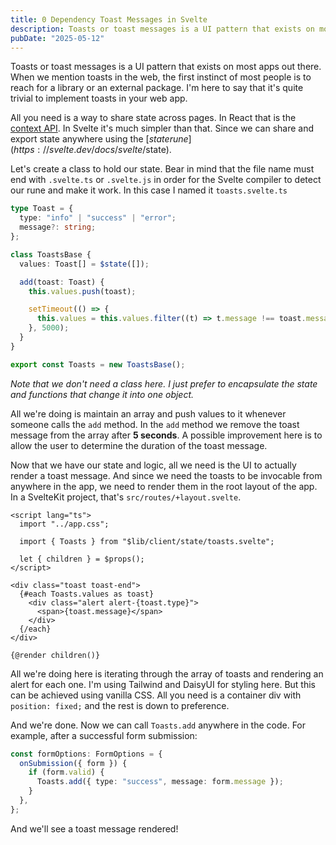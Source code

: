 ```yaml
---
title: 0 Dependency Toast Messages in Svelte
description: Toasts or toast messages is a UI pattern that exists on most apps outthere. When we mention toasts in the web, the first instinct of most people is usually to reach for a library or an external package. I'm here to say that it's quite trivial to implement toasts in your web app.
pubDate: "2025-05-12"
---
```


Toasts or toast messages is a UI pattern that exists on most apps out there. When we mention toasts in the web, the first instinct of most people is to reach for a library or an external package. I'm here to say that it's quite trivial to implement toasts in your web app.

All you need is a way to share state across pages. In React that is the [context API](https://react.dev/reference/react/useContext). In Svelte it's much simpler than that. Since we can share and export state anywhere using the [$state rune](https://svelte.dev/docs/svelte/$state).

Let's create a class to hold our state. Bear in mind that the file name must end with `.svelte.ts` or `.svelte.js` in order for the Svelte compiler to detect our rune and make it work. In this case I named it `toasts.svelte.ts`

```typescript
type Toast = {
  type: "info" | "success" | "error";
  message?: string;
};

class ToastsBase {
  values: Toast[] = $state([]);

  add(toast: Toast) {
    this.values.push(toast);

    setTimeout(() => {
      this.values = this.values.filter((t) => t.message !== toast.message);
    }, 5000);
  }
}

export const Toasts = new ToastsBase();
```

_Note that we don't need a class here. I just prefer to encapsulate the state and functions that change it into one object._

All we're doing is maintain an array and push values to it whenever someone calls the `add` method. In the `add` method we remove the toast message from the array after **5 seconds**. A possible improvement here is to allow the user to determine the duration of the toast message.

Now that we have our state and logic, all we need is the UI to actually render a toast message. And since we need the toasts to be invocable from anywhere in the app, we need to render them in the root layout of the app. In a SvelteKit project, that's `src/routes/+layout.svelte`.

```svelte
<script lang="ts">
  import "../app.css";

  import { Toasts } from "$lib/client/state/toasts.svelte";

  let { children } = $props();
</script>

<div class="toast toast-end">
  {#each Toasts.values as toast}
    <div class="alert alert-{toast.type}">
      <span>{toast.message}</span>
    </div>
  {/each}
</div>

{@render children()}
```

All we're doing here is iterating through the array of toasts and rendering an alert for each one. I'm using Tailwind and DaisyUI for styling here. But this can be achieved using vanilla CSS. All you need is a container div with `position: fixed;` and the rest is down to preference.

And we're done. Now we can call `Toasts.add` anywhere in the code. For example, after a successful form submission:

```typescript
const formOptions: FormOptions = {
  onSubmission({ form }) {
    if (form.valid) {
      Toasts.add({ type: "success", message: form.message });
    }
  },
};
```

And we'll see a toast message rendered!
